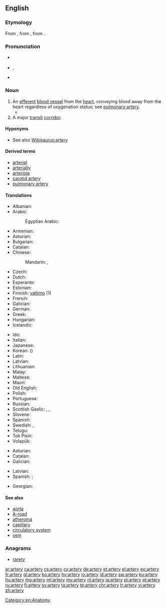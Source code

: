 ==English==
{{wikipedia}}

===Etymology===
From {{etyl|fro|en}} {{term|artaire|lang=fro}}, from {{etyl|la|en}} {{m|la|artēria||windpipe, artery}}, from {{etyl|grc|en}} {{term|ἀρτηρία||tr=artēria|lang=grc|sc=polytonic}}.

===Pronunciation===
* {{a|RP}} {{IPA|/ˈɑː.tə.ɹi/|lang=en}}
* {{a|US}} {{enPR|ärʹtəɹi}}, {{IPA|/ˈɑɹ.təɹɪ/|lang=en}}
* {{audio|en-us-artery.ogg|Audio (US)|lang=en}}

===Noun===
{{en-noun|arteries}}

# An [[efferent]] [[blood vessel]] from the [[heart]], conveying blood away from the heart regardless of oxygenation status; see [[pulmonary artery]].
#* {{quote-magazine|year=2013|month=July-August|author=[http://www.americanscientist.org/authors/detail/stephen-p-lownie Stephen P. Lownie], [http://www.americanscientist.org/authors/detail/david-m-pelz David M. Pelz]
|magazine={{w|American Scientist}}|title=[http://www.americanscientist.org/issues/feature/2013/4/stents-to-prevent-stroke Stents to Prevent Stroke]
|passage=As we age, the major '''arteries''' of our bodies frequently become thickened with plaque, a fatty material with an oatmeal-like consistency that builds up along the inner lining of blood vessels. The reason plaque forms isn’t entirely known, but it seems to be related to high levels of cholesterol inducing an inflammatory response, which can also attract and trap more cellular debris over time.}}
# A major [[transit]] [[corridor]].

====Hyponyms====
* See also [[Wikisaurus:artery]]

====Derived terms====
* [[arterial]]
* [[arterially]]
* [[arteriole]]
* [[carotid artery]]
* [[pulmonary artery]]

====Translations====
{{trans-top|blood vessel from the heart}}
* Albanian: {{t+|sq|arterie}}
* Arabic: {{t|ar|شريان|m|tr=širyaan}}
*: Egyptian Arabic: {{t|arz|شريان|m|tr=šeryaan|sc=Arab}}
* Armenian: {{t|hy|զարկերակ|tr=zarkerak}}
* Asturian: {{t+|ast|arteria|f}}
* Bulgarian: {{t+|bg|артерия}}
* Catalan: {{t|ca|artèria|f}}
* Chinese:
*: Mandarin: {{t+|cmn|動脈|sc=Hani}}, {{t+|cmn|动脉|tr=dòngmài|sc=Hani}}
* Czech: {{t+|cs|tepna|f}}
* Dutch: {{t+|nl|slagader|m}}
* Esperanto: {{t|eo|arterio}}
* Estonian: {{t|et|arter}}
* Finnish: [[valtimo]] (1)
* French: {{t+|fr|artère|f}}
* Galician: {{t+|gl|arteria|f}}
* German: {{t+|de|Arterie|f}}
* Greek: {{t+|el|αρτηρία|f|tr=artiría}}
* Hungarian: {{t+|hu|artéria}}
* Icelandic: {{t+|is|slagæð|f}}
{{trans-mid}}
* Ido: {{t+|io|arterio}}
* Italian: {{t+|it|arteria|f}}
* Japanese: {{t+|ja|動脈|tr=どうみゃく, dōmyaku}}
* Korean: {{t+|ko|동맥|sc=Hang}} ({{t+|ko|動脈|sc=Hani}})
* Latin: {{t|la|artēria|f}}
* Latvian: {{t+|lv|artērija|f}}
* Lithuanian: {{t|lt|arterija|f}}
* Malay: {{t|ms|arteri}}
* Maltese: {{t|mt|arterja}}
* Maori: {{t|mi|uaua toto}}
* Old English: {{t|ang|ǽdre|f}}
* Polish: {{t+|pl|tętnica|f}}
* Portuguese: {{t+|pt|artéria|f}}
* Russian: {{t+|ru|артерия|f|tr=artérija}}
* Scottish Gaelic: {{t|gd|cuisle|f}}, {{t|gd|cuisle-fhala|f}}, {{t|gd|cuisle-mhòr|f}}
* Slovene: {{t+|sl|arterija|f}}
* Spanish: {{t+|es|arteria|f}}
* Swedish: {{t+|sv|artär|c}}, {{t+|sv|pulsåder|c}}
* Telugu: {{t+|te|ధమని}}
* Tok Pisin: {{t|tpi|mambu bilong blut}}
* Volapük: {{t+|vo|ratär}}
{{trans-bottom}}

{{trans-top|major transit corridor}}
* Asturian: {{t+|ast|arteria|f}}
* Catalan: {{t|ca|artèria|f}}
* Galician: {{t+|gl|arteria|f}}
{{trans-mid}}
* Latvian: {{t+|lv|artērija|f}}
* Spanish: {{t|es|carretera principal|f}}; {{t+|es|arteria|f}}
{{trans-bottom}}

{{checktrans-top}}
* Georgian: {{t-check|ka|არტერია|tr=arteria}}
{{trans-mid}}
{{trans-bottom}}

====See also====
* [[aorta]]
* [[A-road]]
* [[atheroma]]
* [[capillary]]
* [[circulatory system]]
* [[vein]]

===Anagrams===
* [[rarety#English|rarety]]

[[Category:en:Anatomy]]

[[ar:artery]]
[[ca:artery]]
[[cs:artery]]
[[cy:artery]]
[[de:artery]]
[[et:artery]]
[[el:artery]]
[[eo:artery]]
[[fr:artery]]
[[gl:artery]]
[[ko:artery]]
[[hy:artery]]
[[io:artery]]
[[id:artery]]
[[sw:artery]]
[[ku:artery]]
[[hu:artery]]
[[mg:artery]]
[[ml:artery]]
[[my:artery]]
[[nl:artery]]
[[ja:artery]]
[[pl:artery]]
[[pt:artery]]
[[ru:artery]]
[[fi:artery]]
[[sv:artery]]
[[ta:artery]]
[[te:artery]]
[[chr:artery]]
[[tr:artery]]
[[vi:artery]]
[[zh:artery]]